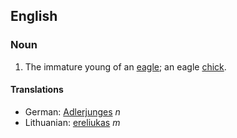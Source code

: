 ==English==
=== Noun ===

# The immature young of an [[eagle]]; an eagle [[chick]].

==== Translations ====

* German: [[Adlerjunges]] ''n''
*Lithuanian: [[ereliukas]] ''m''
